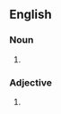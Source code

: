 {{also|compar}}
==English==

===Noun===
{{en-noun|?}}

# {{abbreviation of|en|comparative}}

===Adjective===
{{en-adj|-}}

# {{abbreviation of|en|comparative}}